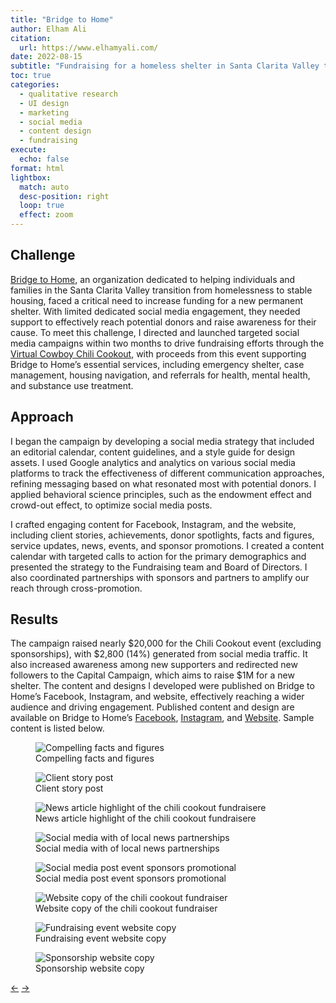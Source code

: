 ```yaml
---
title: "Bridge to Home"
author: Elham Ali
citation:
  url: https://www.elhamyali.com/
date: 2022-08-15
subtitle: "Fundraising for a homeless shelter in Santa Clarita Valley through effective social media campaigns. Published content and design on Bridge to Home's Facebook, Instagram, and Website."
toc: true
categories: 
  - qualitative research
  - UI design
  - marketing
  - social media
  - content design
  - fundraising
execute: 
  echo: false
format: html
lightbox: 
  match: auto
  desc-position: right
  loop: true
  effect: zoom
---
```


## Challenge

[Bridge to Home](https://btohome.org/home), an organization dedicated to helping individuals and families in the Santa Clarita Valley transition from homelessness to stable housing, faced a critical need to increase funding for a new permanent shelter. With limited dedicated social media engagement, they needed support to effectively reach potential donors and raise awareness for their cause. To meet this challenge, I directed and launched targeted social media campaigns within two months to drive fundraising efforts through the [Virtual Cowboy Chili Cookout](https://btohome.org/home), with proceeds from this event supporting Bridge to Home's essential services, including emergency shelter, case management, housing navigation, and referrals for health, mental health, and substance use treatment.

## Approach

I began the campaign by developing a social media strategy that included an editorial calendar, content guidelines, and a style guide for design assets. I used Google analytics and analytics on various social media platforms to track the effectiveness of different communication approaches, refining messaging based on what resonated most with potential donors. I applied behavioral science principles, such as the endowment effect and crowd-out effect, to optimize social media posts.

I crafted engaging content for Facebook, Instagram, and the website, including client stories, achievements, donor spotlights, facts and figures, service updates, news, events, and sponsor promotions. I created a content calendar with targeted calls to action for the primary demographics and presented the strategy to the Fundraising team and Board of Directors. I also coordinated partnerships with sponsors and partners to amplify our reach through cross-promotion.

## Results

The campaign raised nearly \$20,000 for the Chili Cookout event (excluding sponsorships), with \$2,800 (14%) generated from social media traffic. It also increased awareness among new supporters and redirected new followers to the Capital Campaign, which aims to raise \$1M for a new shelter. The content and designs I developed were published on Bridge to Home's Facebook, Instagram, and website, effectively reaching a wider audience and driving engagement. Published content and design are available on Bridge to Home's [Facebook](https://www.facebook.com/btohome), [Instagram](https://www.instagram.com/btohome/?hl=en), and [Website](https://btohome.org/cowboy-chili-cookoff?rq=chili%20cookoff). Sample content is listed below.

::: {layout-ncol="2"}
![Compelling facts and figures](1-bridgehome.webp){group="gallery"}

![Client story post](2-bridgehome.webp){group="gallery"}

![News article highlight of the chili cookout fundraisere](3-bridgehome.webp){group="gallery"}

![Social media with of local news partnerships](4-bridgehome.webp){group="gallery"}

![Social media post event sponsors promotional](5-bridgehome.webp){group="gallery"}

![Website copy of the chili cookout fundraiser](6-bridgehome.webp){group="gallery"}

![Fundraising event website copy](7-bridgehome.webp){group="gallery"}

![Sponsorship website copy](8-bridgehome.webp){group="gallery"}
:::

<!-- Navigation Arrows -->

::: article-navigation
<a href="/featured-work/healthcare-ready/index.qmd" class="nav-arrow left-arrow">←</a> <!-- Left arrow for previous --> <a href="/featured-work/pima-county-health-department/index.qmd" class="nav-arrow right-arrow">→</a> <!-- Right arrow for next -->
:::
